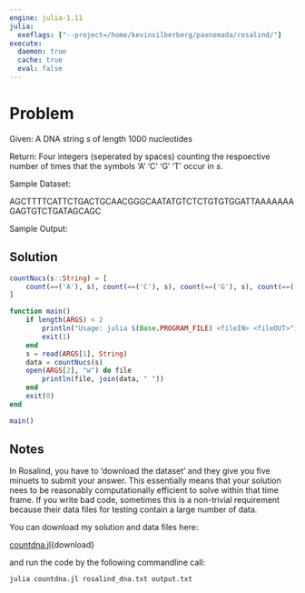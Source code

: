 ```yaml
---
engine: julia-1.11
julia:
  exeflags: ["--project=/home/kevinsilberberg/paxnomada/rosalind/"]
execute:
  daemon: true
  cache: true
  eval: false
---
```


# Problem

Given: A DNA string *s* of length $1000$ nucleotides

Return: Four integers (seperated by spaces) counting the respoective number of times that the symbols 'A' 'C' 'G' 'T' occur in *s*.

Sample Dataset:

AGCTTTTCATTCTGACTGCAACGGGCAATATGTCTCTGTGTGGATTAAAAAAAGAGTGTCTGATAGCAGC

Sample Output:

\begin{matrix}
20 & 12 & 17 & 21
\end{matrix}

## Solution

```julia
countNucs(s::String) = [
    count(==('A'), s), count(==('C'), s), count(==('G'), s), count(==('T'), s)
]

function main()
    if length(ARGS) < 2
        println("Usage: julia $(Base.PROGRAM_FILE) <fileIN> <fileOUT>")
        exit(1)
    end
    s = read(ARGS[1], String)
    data = countNucs(s)
    open(ARGS[2], "w") do file
        println(file, join(data, " "))
    end
    exit(0)
end

main()
```

## Notes

In Rosalind, you have to 'download the dataset' and they give you five minuets to submit your answer. This essentially means that your solution nees to be reasonably computationally efficient to solve within that time frame. If you write bad code, sometimes this is a non-trivial requirement because their data files for testing contain a large number of data.

You can download my solution and data files here:

[countdna.jl](){download}

and run the code by the following commandline call:

```sh
julia countdna.jl rosalind_dna.txt output.txt
```
